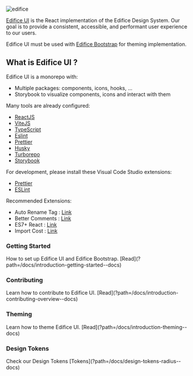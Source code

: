 
<Meta title="Introduction/Welcome" />

<style>
  {`
    * {box-sizing: border-box;}
    .card {
        background-color: rgb(255, 255, 255);
        border-radius: 16px;
        border: 2px solid rgb(230, 230, 230);
        display: flex;
        flex-direction: column;
        -webkit-box-pack: justify;
        justify-content: space-between;
        padding: 16px 24px;
        flex: 1 1 40%;
    }
  `}
</style>

![edifice](logo.svg)

[Edifice UI](https://github.com/opendigitaleducation/edifice-ui) is the React implementation of the Edifice Design System.
Our goal is to provide a consistent, accessible, and performant user experience to our users.

Edifice UI must be used with [Edifice Bootstrap](?path=/docs/introduction-theming--docs) for theming implementation.

## What is Edifice UI ?

Edifice UI is a monorepo with:

- Multiple packages: components, icons, hooks, ...
- Storybook to visualize components, icons and interact with them

Many tools are already configured:

- [ReactJS](https://beta.reactjs.org/)
- [ViteJS](https://v3.vitejs.dev/guide/)
- [TypeScript](https://www.typescriptlang.org/)
- [Eslint](https://eslint.org/)
- [Prettier](https://prettier.io/)
- [Husky](https://github.com/typicode/husky)
- [Turborepo](https://turbo.build/repo)
- [Storybook](https://storybook.js.org/)

For development, please install these Visual Code Studio extensions:

- [Prettier](https://marketplace.visualstudio.com/items?itemName=esbenp.prettier-vscode)
- [ESLint](https://marketplace.visualstudio.com/items?itemName=dbaeumer.vscode-eslint)

Recommended Extensions:

- Auto Rename Tag : [Link](https://marketplace.visualstudio.com/items?itemName=formulahendry.auto-rename-tag)
- Better Comments : [Link](https://marketplace.visualstudio.com/items?itemName=aaron-bond.better-comments)
- ES7+ React : [Link](https://marketplace.visualstudio.com/items?itemName=dsznajder.es7-react-js-snippets)
- Import Cost : [Link](https://marketplace.visualstudio.com/items?itemName=wix.vscode-import-cost)

<div className="d-flex gap-16 flex-wrap">
  <div className="card">
    <h3>Getting Started</h3>
    How to set up Edifice UI and Edifice Bootstrap.
  [Read](?path=/docs/introduction-getting-started--docs)
  </div>

<div className="card">
  <h3>Contributing</h3>
  Learn how to contribute to Edifice UI. [Read](?path=/docs/introduction-contributing-overview--docs)
</div>

<div className="card">
  <h3>Theming</h3>
  Learn how to theme Edifice UI. [Read](?path=/docs/introduction-theming--docs)
</div>

  <div className="card">
    <h3>Design Tokens</h3>
    Check our Design Tokens
    [Tokens](?path=/docs/design-tokens-radius--docs)
  </div>
</div>
